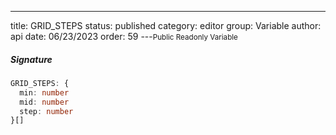---
title: GRID_STEPS
status: published
category: editor
group: Variable
author: api
date: 06/23/2023
order: 59
---<Small>Public Readonly Variable</Small>




##### Signature


```ts
GRID_STEPS: {
  min: number
  mid: number
  step: number
}[]
```

